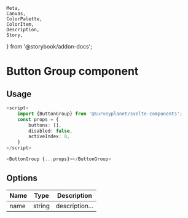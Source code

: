 	Meta,
	Canvas,
	ColorPalette,
	ColorItem,
	Description,
	Story,
} from '@storybook/addon-docs';

<style>
	{`
	#example {
		padding: 50px 0 50px;
	}
  `}
</style>

<Meta
	title="Button Group/Documentation"
	component={ButtonGroup}
/>

# Button Group component

<div id="example">
	<Story id="button-group-horizontal--primary" />
</div>

## Usage

```ts
<script>
	import {ButtonGroup} from '@surveyplanet/svelte-components';
	const props = {
		buttons: [],
		disabled: false,
		activeIndex: 0,
	}
</script>

<ButtonGroup {...props}></ButtonGroup>
```

## Options

| Name | Type   | Description    |
| ---- | ------ | -------------- |
| name | string | description... |
